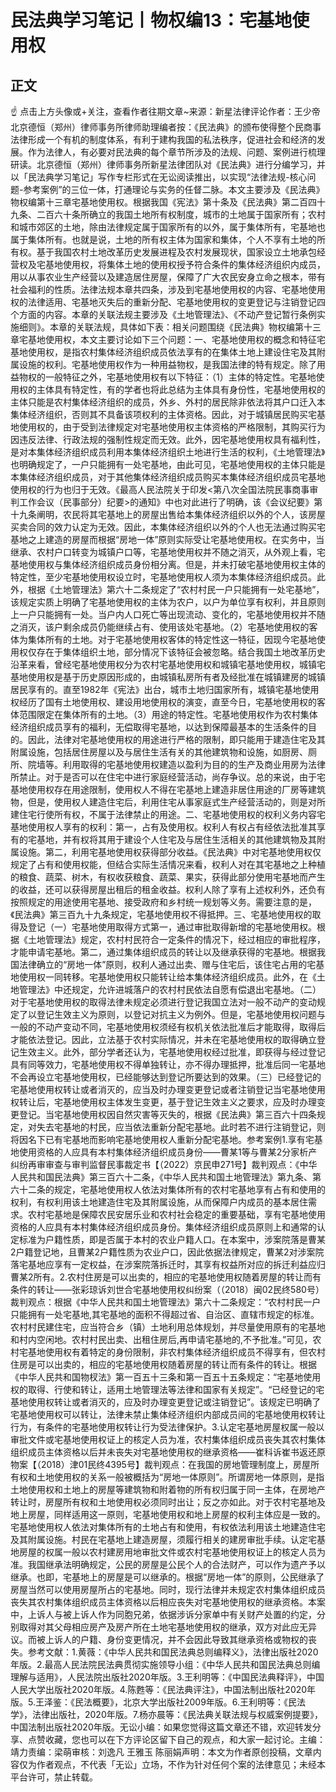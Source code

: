 # 民法典学习笔记丨物权编13：宅基地使用权
## 正文
☝ 点击上方头像或+关注，查看作者往期文章~来源：新星法律评论作者：王少帝 北京德恒（郑州）律师事务所律师助理编者按：《民法典》的颁布使得整个民商事法律形成一个有机的制度体系，有利于建构我国的私法秩序，促进社会和经济的发展。作为法律人，有必要对民法典的每个章节所涉及的法规、问题、案例进行梳理研读。北京德恒（郑州）律师事务所新星法律团队对《民法典》进行分编学习，并以「民法典学习笔记」写作专栏形式在无讼阅读推出，以实现“法律法规-核心问题-参考案例”的三位一体，打通理论与实务的任督二脉。本文主要涉及《民法典》物权编第十三章宅基地使用权。根据我国《宪法》第十条及《民法典》第二百四十九条、二百六十条所确立的我国土地所有权制度，城市的土地属于国家所有；农村和城市郊区的土地，除由法律规定属于国家所有的以外，属于集体所有，宅基地也属于集体所有。也就是说，土地的所有权主体为国家和集体，个人不享有土地的所有权。基于我国农村土地改革历史发展进程及农村发展现状，国家设立土地承包经营权及宅基地使用权，将集体土地的使用权授予符合条件的集体经济组织内成员，用以从事农业生产经营以及建造居住房屋，保障了广大农民安身立命之根本，带有社会福利的性质。法律法规本章共四条，涉及到宅基地使用权的内容、宅基地使用权的法律适用、宅基地灭失后的重新分配、宅基地使用权的变更登记与注销登记四个方面的内容。本章的关联法规主要涉及《土地管理法》、《不动产登记暂行条例实施细则》。本章的关联法规，具体如下表：相关问题围绕《民法典》物权编第十三章宅基地使用权，本文主要讨论如下三个问题：一、宅基地使用权的概念和特征宅基地使用权，是指农村集体经济组织成员依法享有的在集体土地上建设住宅及其附属设施的权利。宅基地使用权作为一种用益物权，是我国法律的特有规定。除了用益物权的一般特征之外，宅基地使用权有以下特征：（1）主体的特定性。宅基地使用权的主体具有特定性，有的学者也将此总结为主体具有身份性，宅基地使用权的主体只能是农村集体经济组织的成员，外乡、外村的居民除非依法将其户口迁入本集体经济组织，否则其不具备该项权利的主体资格。因此，对于城镇居民购买宅基地使用权的，由于受到法律规定对宅基地使用权主体资格的严格限制，其购买行为因违反法律、行政法规的强制性规定而无效。此外，因宅基地使用权具有福利性，是对本集体经济组织成员利用本集体经济组织土地进行生活的权利，《土地管理法》也明确规定了，一户只能拥有一处宅基地，由此可见，宅基地使用权的主体只能是本集体经济组织成员，对于其他集体经济组织成员购买本集体经济组织成员宅基地使用权的行为也归于无效。《最高人民法院关于印发<第八次全国法院民事商事审判工作会议（民事部分）纪要>的通知》中也对此进行了明确，该《会议纪要》第十九条阐明，农民将其宅基地上的房屋出售给本集体经济组织以外的个人，该房屋买卖合同的效力认定为无效。因此，本集体经济组织以外的个人也无法通过购买宅基地之上建造的房屋而根据“房地一体”原则实际受让宅基地使用权。在实务中，当继承、农村户口转变为城镇户口等，宅基地使用权并不随之消灭，从外观上看，宅基地使用权与集体经济组织成员身份相分离。但是，并未打破宅基地使用权主体的特定性，至少宅基地使用权设立时，宅基地使用权人须为本集体经济组织成员。此外，根据《土地管理法》第六十二条规定了“农村村民一户只能拥有一处宅基地”，该规定实质上明确了宅基地使用权的主体为农户，以户为单位享有权利，并且原则上一户只能拥有一处。当户内人口死亡等出现流动、变化的，宅基地使用权并不随之消灭，该户剩余成员仍能继续占有、使用该处宅基地。（2）宅基地使用权的客体为集体所有的土地。对于宅基地使用权客体的特定性这一特征，因现今宅基地使用权仅存在于集体组织土地，部分情况下该特征会被忽略。结合我国土地改革历史沿革来看，曾经宅基地使用权分为农村宅基地使用权和城镇宅基地使用权，城镇宅基地使用权是基于历史原因形成的，由城镇私房所有者及经批准在城镇建房的城镇居民享有的。直至1982年《宪法》出台，城市土地归国家所有，城镇宅基地使用权经历了国有土地使用权、建设用地使用权的演变，直至今日，宅基地使用权的客体范围限定在集体所有的土地。（3）用途的特定性。宅基地使用权作为农村集体经济组织成员享有的福利，无偿取得宅基地，以达到保障最基本的生活条件的目的。因此，法律对宅基地使用权的用途进行严格的限制，即只能用于建造住宅及其附属设施，包括居住房屋以及与居住生活有关的其他建筑物和设施，如厨房、厕所、院墙等。利用取得的宅基地使用权建造以盈利为目的的生产及商业用房为法律所禁止。对于是否可以在住宅中进行家庭经营活动，尚存争议。总的来说，由于宅基地使用权存在用途限制，使用权人不得在宅基地上建造非居住用途的厂房等建筑物，但是，使用权人建造住宅后，利用住宅从事家庭式生产经营活动的，则是对所建住宅行使所有权，不属于法律禁止的用途。二、宅基地使用权的权利义务内容宅基地使用权人享有的权利：第一，占有及使用权。权利人有权占有经依法批准其享有的宅基地，并有权将其用于建设个人住宅及与居住生活相关的其他建筑物及其附属设施。第二，利用宅基地使用权获得部分收益。《民法典》中对宅基地使用权仅规定了占有和使用权能，但结合实际生活情况来看，权利人对在其宅基地之上种植的粮食、蔬菜、树木，有权收获粮食、蔬菜、果实，获得此部分使用宅基地而产生的收益，还可以获得房屋出租后的租金收益。权利人除了享有上述权利外，还负有按照规定的用途使用宅基地、接受政府和乡村统一规划等义务。需要注意的是，《民法典》第三百九十九条规定，宅基地使用权不得抵押。三、宅基地使用权的取得及登记（一）宅基地使用取得方式第一，通过审批取得新增的宅基地使用权。根据《土地管理法》规定，农村村民符合一定条件的情况下，经过相应的审批程序，才能申请宅基地。第二，通过集体组织成员的转让以及继承获得的宅基地。根据我国法律确立的“房地一体”原则，权利人通过出卖、赠与住宅后，该住宅占用的宅基地使用权一同转移。宅基地使用权只能转让给本集体经济组织成员。此外，在《土地管理法》中还规定，允许进城落户的农村村民依法自愿有偿退出宅基地。（二）对于宅基地使用权的取得法律未规定必须进行登记我国立法对一般不动产的变动规定了以登记生效主义为原则，以登记对抗主义为例外。但是，宅基地使用权问题与一般的不动产变动不同，宅基地使用权须经有权机关依法批准后才能取得，取得后才能依法登记。因此，立法基于农村实际情况，并未在宅基地使用权的取得确立登记生效主义。此外，部分学者还认为，宅基地使用权经过批准，即获得与经过登记具有同等效力，宅基地使用权不得单独转让，亦不得办理抵押，批准后同一宅基地不会再设立宅基地使用权，已经能够达到登记所要达到的效果。（三）已经登记的宅基地使用权转让或者消灭的，应当及时办理变更登记或者注销登记当宅基地使用权转让后，宅基地使用权主体发生变更，基于登记生效主义之要求，应及时办理变更登记。当宅基地使用权因自然灾害等灭失的，根据《民法典》第三百六十四条规定，对失去宅基地的村民，应当依法重新分配宅基地。此时若不进行注销登记，则将因名下已有宅基地而影响宅基地使用权人重新分配宅基地。参考案例1.享有宅基地使用资格的人应具有本村集体经济组织成员身份——曹某1等与曹某2分家析产纠纷再审审查与审判监督民事裁定书【（2022）京民申271号】裁判观点：《中华人民共和国民法典》第三百六十二条，《中华人民共和国土地管理法》第九条、第六十二条的规定，宅基地使用权人依法对集体所有的农村宅基地享有占有和使用的权利，有权利用该土地建造住宅及其附属设施，从而保障户内成员的基本居住需求。农村宅基地是保障农民安居乐业和农村社会稳定的重要基础，享有宅基地使用资格的人应具有本村集体经济组织成员身份。集体经济组织成员原则上和通常的认定标准为户籍性质，即是否属于本村的农业户籍人口。在本案中，涉案院落是曹某2户籍登记地，且曹某2户籍性质为农业户口，因此依据法律规定，曹某2对涉案院落宅基地应享有一定权益，在涉案院落拆迁时，其享有权益所对应的拆迁利益应归曹某2所有。2.农村住房是可以出卖的，相应的宅基地使用权随着房屋的转让而有条件的转让——张彩琼诉刘世合宅基地使用权纠纷案（（2018）闽02民终580号）裁判观点：根据《中华人民共和国土地管理法》第六十二条规定：“农村村民一户只能拥有一处宅基地,其宅基地的面积不得超过省、自治区、直辖市规定的标准。农村村民建住宅，应当符合乡（镇）土地利用总体规划，并尽量使用原有的宅基地和村内空闲地。农村村民出卖、出租住房后,再申请宅基地的,不予批准。”可见，农村宅基地使用权有着特定的身份限制，非农村集体经济组织成员不得享有，但农村住房是可以出卖的，相应的宅基地使用权随着房屋的转让而有条件的转让。根据《中华人民共和国物杈法》第一百五十三条和第一百五十五条规定：“宅基地使用权的取得、行使和转让，适用土地管理法等法律和国家有关规定”。“已经登记的宅基地使用权转让或者消灭的，应及时办理变更登记或注销登记”。该规定已明确了宅基地使用权可以转让，法律未禁止集体经济组织内部成员间的宅基地使用权转让行为，有条件的宅基地使用权转让行为受法律保护。3.认定宅基地房屋权属一般以审批文件或宅基地使用权证上的核定人员为准，农村集体组织成员丧失其农村集体组织成员主体资格以后并未丧失对宅基地使用权的继承资格——崔科诉崔书返还原物案【（2018）津01民终4395号】裁判观点：在我国的房地管理制度上，房屋所有权和土地使用权的关系一般被概括为“房地一体原则”。所谓房地一体原则，是指土地使用权和土地上的房屋等建筑物和附着物的所有权归属于同一主体，在房地产转让时，房屋所有权和土地使用权必须同时出让；反之亦如此。对于农村宅基地及地上房屋，同样适用这一原则，宅基地使用权和地上房屋的权利主体应是一致的。宅基地使用权人依法对集体所有的土地占有和使用，有权依法利用该土地建造住宅及其附属设施。村民在宅基地上建造房屋，须履行相关的建房审批手续。认定宅基地房屋的权属一般以农村建房用地审批文件或农村宅基地使用权证上的核定人员为准。我国继承法明确规定，公民的房屋是公民个人的合法财产，可以作为遗产予以继承。也即，宅基地上的房屋是可以继承的。根据“房地一体”的原则，公民继承了房屋当然可以使用房屋所占的宅基地。同时，现行法律并未规定农村集体组织成员丧失其农村集体组织成员主体资格以后相应丧失对宅基地使用权的继承资格。本案中，上诉人与被上诉人作为同胞兄弟，依据涉诉分家单中有关财产处置的约定，分别取得对其父母相应房产及房产所在土地宅基地使用权的继承，双方对此应无异议。而被上诉人的户籍、身份变更情况，并不会因此导致其继承资格或物权的丧失。参考文献：1.黄薇：《中华人民共和国民法典总则编释义》，法律出版社2020年版。2.最高人民法院民法典贯彻实施领导小组：《中华人民共和国民法典总则编理解与适用》，人民法院出版社2020年版。3.王利明等：《中国民法典释评》，中国人民大学出版社2020年版。4.陈甦等：《民法典评注》，中国法制出版社2020年版。5.王泽鉴：《民法概要》，北京大学出版社2009年版。6.王利明等：《民法学》，法律出版社，2020年版。7.杨亦晨等：《民法典关联法规与权威案例提要》，中国法制出版社2020年版。无讼小编：如果您觉得这篇文章还不错，欢迎转发分享、点赞收藏，您也可以在下方评论区留下自己的观点，和大家一起讨论。主编：靖力责编：梁萌审核：刘逸凡 王雅玉 陈丽娟声明：本文为作者原创投稿，文章内容仅为作者观点，不代表「无讼」立场，不作为针对任何个案的法律意见；未经本平台许可，禁止转载。